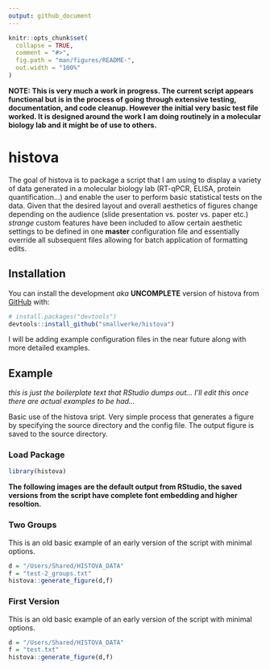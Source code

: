 ```yaml
---
output: github_document
---
```


<!-- README.md is generated from README.Rmd. Please edit that file -->

```r
knitr::opts_chunk$set(
  collapse = TRUE,
  comment = "#>",
  fig.path = "man/figures/README-",
  out.width = "100%"
)
```

**NOTE: This is very much a work in progress. The current script appears functional but is in the process of going through extensive testing, documentation, and code cleanup. However the initial very basic test file worked. It is designed around the work I am doing routinely in a molecular biology lab and it might be of use to others.**

# histova

<!-- badges: start -->
<!-- badges: end -->

The goal of histova is to package a script that I am using to display a variety of data generated in a molecular biology lab (RT-qPCR, ELISA, protein quantification...) and enable the user to perform basic statistical tests on the data. Given that the desired layout and overall aesthetics of figures change depending on the audience (slide presentation vs. poster vs. paper etc.) *strange* custom features have been included to allow certain aesthetic settings to be defined in one **master** configuration file and essentially override all subsequent files allowing for batch application of formatting edits.

## Installation

You can install the development *aka* **UNCOMPLETE** version of histova from [GitHub](https://github.com/) with:

``` r
# install.packages("devtools")
devtools::install_github("smallwerke/histova")
```

I will be adding example configuration files in the near future along with more detailed examples.

## Example

*this is just the boilerplate text that RStudio dumps out... I'll edit this once there are actual examples to be had...*

Basic use of the histova sript. Very simple process that generates a figure by specifying the source directory and the config file. The output figure is saved to the source directory.

### Load Package

```r
library(histova)
```

**The following images are the default output from RStudio, the saved versions from the script have complete font embedding and higher resoltion.**

### Two Groups

This is an old basic example of an early version of the script with minimal options.

```r
d = "/Users/Shared/HISTOVA_DATA"
f = "test-2_groups.txt"
histova::generate_figure(d,f)
```

### First Version

This is an old basic example of an early version of the script with minimal options.

```r
d = "/Users/Shared/HISTOVA_DATA"
f = "test.txt"
histova::generate_figure(d,f)
```
